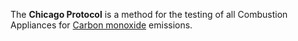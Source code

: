 The '''Chicago Protocol''' is a method for the testing of all Combustion Appliances for [[Carbon monoxide]] emissions.

{{chem-stub}}